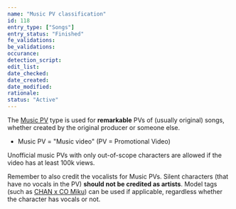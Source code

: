 ```yaml
---
name: "Music PV classification"
id: 118
entry_type: ["Songs"]
entry_status: "Finished"
fe_validations:
be_validations:
occurance:
detection_script:
edit_list:
date_checked:
date_created:
date_modified:
rationale:
status: "Active"
---
```


The [Music PV](https://vocadb.net/T/7378/music-pv) type is used for **remarkable** PVs of (usually original) songs, whether created by the original producer or someone else.

- Music PV = "Music video" (PV = Promotional Video)

Unofficial music PVs with only out-of-scope characters are allowed if the video has at least 100k views.

Remember to also credit the vocalists for Music PVs. Silent characters (that have no vocals in the PV) **should not be credited as artists**. Model tags (such as [CHAN x CO Miku](https://vocadb.net/T/1641/chan-x-co-miku)) can be used if applicable, regardless whether the character has vocals or not.